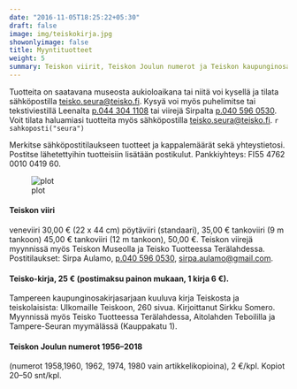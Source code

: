```yaml
---
date: "2016-11-05T18:25:22+05:30"
draft: false
image: img/teiskokirja.jpg
showonlyimage: false
title: Myyntituotteet
weight: 5
summary: Teiskon viirit, Teiskon Joulun numerot ja Teiskon kaupunginosakirja Ulkomaille Teiskoon. Katso lisätiedot!
---
```


Tuotteita on saatavana museosta aukioloaikana tai niitä voi kysellä ja tilata sähköpostilla [teisko.seura@teisko.fi](mailto:teisko.seura@teisko.fi).
Kysyä voi myös puhelimitse tai tekstiviestillä Leenalta [p.044 304 1108](tel:0443041108) tai viirejä Sirpalta [p.040 596 0530](tel:0405960530).
Voit tilata haluamiasi tuotteita myös sähköpostilla [teisko.seura@teisko.fi](mailto:teisko.seura@teisko.fi). `r sahkoposti("seura")`

Merkitse sähköpostitilaukseen tuotteet ja kappalemäärät sekä yhteystietosi.
Postitse lähetettyihin tuotteisiin lisätään postikulut.
Pankkiyhteys: FI55 4762 0010 0419 60.

![plot](/img/viiri2.png)

#### Teiskon viiri

veneviiri 30,00 € (22 x 44 cm)
pöytäviiri (standaari), 35,00 €
tankoviiri (9 m  tankoon) 45,00 €
tankoviiri (12 m tankoon), 50,00 €.
Teiskon viirejä myynnissä myös Teiskon Museolla ja Teisko Tuotteessa Terälahdessa. Postitilaukset: Sirpa Aulamo, [p.040 596 0530](tel:0405960530), [sirpa.aulamo@gmail.com](mailto:sirpa.aulamo@gmail.com).

#### Teisko-kirja, 25 € (postimaksu painon mukaan, 1 kirja 6 €).
Tampereen kaupunginosakirjasarjaan kuuluva kirja Teiskosta ja teiskolaisista: Ulkomaille Teiskoon, 260 sivua. Kirjoittanut Sirkku Somero.
Myynnissä myös Teisko Tuotteessa Terälahdessa, Aitolahden Teboililla ja Tampere-Seuran myymälässä (Kauppakatu 1).

#### Teiskon Joulun numerot 1956–2018 

(numerot 1958,1960, 1962, 1974, 1980 vain artikkelikopioina), 2 €/kpl. Kopiot 20–50 snt/kpl.